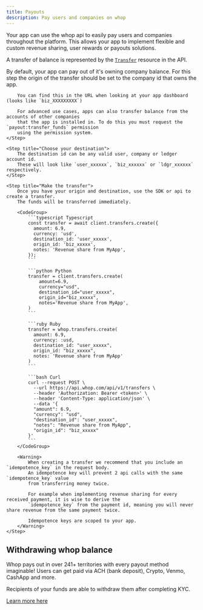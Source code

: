 ```yaml
---
title: Payouts
description: Pay users and companies on whop
---
```


Your app can use the whop api to easily pay users and companies throughout the platform.
This allows your app to implement flexible and custom revenue sharing, user rewards or payouts solutions.

A transfer of balance is represented by the [`Transfer`](/api-reference/transfer/retrieve-transfer) resource in the API.

<Steps>
    <Step title="Choose your origin">
        By default, your app can pay out of it's owning company balance.
        For this step the origin of the transfer should be set to the company id that owns the app.

        You can find this in the URL when looking at your app dashboard (looks like `biz_XXXXXXXXX`)

        For advanced use cases, apps can also transfer balance from the accounts of other companies
        that the app is installed in. To do this you must request the `payout:transfer_funds` permission
        using the permission system.
    </Step>

    <Step title="Choose your destination">
        The destination id can be any valid user, company or ledger account id.
        These will look like `user_xxxxxx`, `biz_xxxxxx` or `ldgr_xxxxxx` respectively.
    </Step>

    <Step title="Make the transfer">
        Once you have your origin and destination, use the SDK or api to create a transfer.
        The funds will be transferred immediately.

        <CodeGroup>
            ```typescript Typescript
            const transfer = await client.transfers.create({
              amount: 6.9,
              currency: 'usd',
              destination_id: 'user_xxxxx',
              origin_id: 'biz_xxxxx',
              notes: 'Revenue share from MyApp',
            });
            ```

            ```python Python
            transfer = client.transfers.create(
                amount=6.9,
                currency="usd",
                destination_id="user_xxxxx",
                origin_id="biz_xxxxx",
                notes='Revenue share from MyApp',
            )
            ```

            ```ruby Ruby
            transfer = whop.transfers.create(
              amount: 6.9,
              currency: :usd,
              destination_id: "user_xxxxx",
              origin_id: "biz_xxxxx",
              notes: 'Revenue share from MyApp'
            )
            ```

            ```bash Curl
            curl --request POST \
              --url https://api.whop.com/api/v1/transfers \
              --header 'Authorization: Bearer <token>' \
              --header 'Content-Type: application/json' \
              --data '{
              "amount": 6.9,
              "currency": "usd",
              "destination_id": "user_xxxxx",
              "notes": "Revenue share from MyApp",
              "origin_id": "biz_xxxxx"
            }'
            ```
        </CodeGroup>

        <Warning>
            When creating a transfer we recommend that you include an `idempotence_key` in the request body.
            An idempotence key will prevent 2 api calls with the same `idempotence_key` value
            from transferring money twice.

            For example when implementing revenue sharing for every received payment, it is wise to derive the
            `idempotence_key` from the payment id, meaning you will never share revenue from the same payment twice.

            Idempotence keys are scoped to your app.
        </Warning>
    </Step>
</Steps>

## Withdrawing whop balance

Whop pays out in over 241+ territories with every payout method imaginable!
Users can get paid via ACH (bank deposit), Crypto, Venmo, CashApp and more.

Recipients of your funds are able to withdraw them after completing KYC.

[Learn more here](/payments/set-up-payouts)
